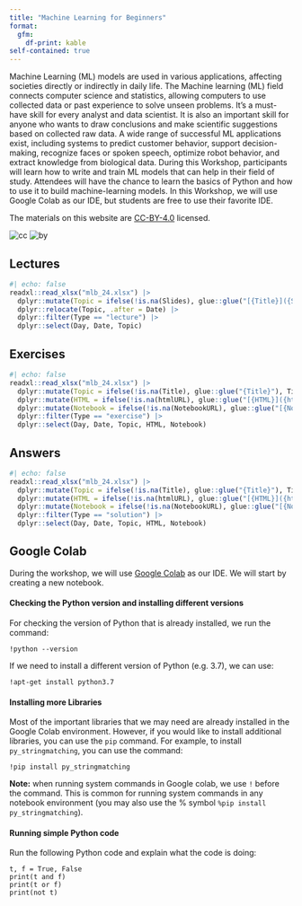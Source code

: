 ```yaml
---
title: "Machine Learning for Beginners"
format: 
  gfm:
    df-print: kable
self-contained: true
---
```


Machine Learning (ML) models are used in various applications, affecting societies directly or indirectly in daily life. The Machine learning (ML) field connects computer science and statistics, allowing computers to use collected data or past experience to solve unseen problems. It’s a must-have skill for every analyst and data scientist. It is also an important skill for anyone who wants to draw conclusions and make scientific suggestions based on collected raw data. A wide range of successful ML applications exist, including systems to predict customer behavior, support decision-making, recognize faces or spoken speech, optimize robot behavior, and extract knowledge from biological data. During this Workshop, participants will learn how to write and train ML models that can help in their field of study. Attendees will have the chance to learn the basics of Python and how to use it to build machine-learning models. In this Workshop, we will use Google Colab as our IDE, but students are free to use their favorite IDE.

The materials on this website are [CC-BY-4.0](https://creativecommons.org/licenses/by/4.0/) licensed.

![cc](https://mirrors.creativecommons.org/presskit/icons/cc.svg) 
![by](https://mirrors.creativecommons.org/presskit/icons/by.svg)


## Lectures
```r
#| echo: false
readxl::read_xlsx("mlb_24.xlsx") |>
  dplyr::mutate(Topic = ifelse(!is.na(Slides), glue::glue("[{Title}]({Slides})"), Title), .keep = "unused") |>
  dplyr::relocate(Topic, .after = Date) |> 
  dplyr::filter(Type == "lecture") |>
  dplyr::select(Day, Date, Topic)
```

## Exercises
```r
#| echo: false
readxl::read_xlsx("mlb_24.xlsx") |>
  dplyr::mutate(Topic = ifelse(!is.na(Title), glue::glue("{Title}"), Title), .keep = "unused") |>
  dplyr::mutate(HTML = ifelse(!is.na(htmlURL), glue::glue("[{HTML}]({htmlURL})"), HTML), .keep = "unused") |>
  dplyr::mutate(Notebook = ifelse(!is.na(NotebookURL), glue::glue("[{Notebook}]({NotebookURL})"), Notebook), .keep = "unused") |> 
  dplyr::filter(Type == "exercise") |>
  dplyr::select(Day, Date, Topic, HTML, Notebook)
```

## Answers
```r
#| echo: false
readxl::read_xlsx("mlb_24.xlsx") |>
  dplyr::mutate(Topic = ifelse(!is.na(Title), glue::glue("{Title}"), Title), .keep = "unused") |>
  dplyr::mutate(HTML = ifelse(!is.na(htmlURL), glue::glue("[{HTML}]({htmlURL})"), HTML), .keep = "unused") |>
  dplyr::mutate(Notebook = ifelse(!is.na(NotebookURL), glue::glue("[{Notebook}]({NotebookURL})"), Notebook), .keep = "unused") |> 
  dplyr::filter(Type == "solution") |>
  dplyr::select(Day, Date, Topic, HTML, Notebook)
```

## Google Colab
During the workshop, we will use [Google Colab](https://colab.research.google.com/) as our IDE. We will start by creating a new notebook. 


#### Checking the Python version and installing different versions 

For checking the version of Python that is already installed, we run the command:

```
!python --version
```

If we need to install a different version of Python (e.g. 3.7), we can use:

```
!apt-get install python3.7
```

#### Installing more Libraries

Most of the important libraries that we may need are already installed in the Google Colab environment. However, if you would like to install additional libraries, you can use the `pip` command. For example, to install `py_stringmatching`, you can use the command:

```
!pip install py_stringmatching
```


**Note:** when running system commands in Google colab, we use `!` before the command. This is common for running system commands in any notebook environment (you may also use the % symbol `%pip install py_stringmatching`).



#### Running simple Python code

Run the following Python code and explain what the code is doing:

```
t, f = True, False
print(t and f) 
print(t or f)  
print(not t)   
```



